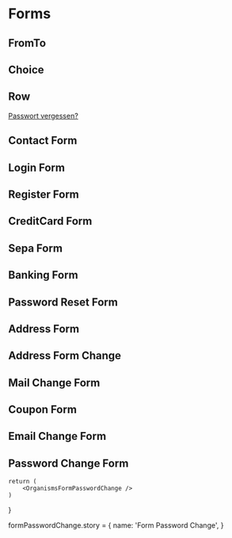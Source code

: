 

<Meta title='4.Organisms|Forms' />

# Forms

## FromTo
<Preview withToolbar>
    <Story name='FromTo'>
        <MoleculesFormFromTo />
    </Story>
</Preview>

## Choice
<Preview withToolbar>
    <Story name='Choice'>
        <OrganismsChoice />
    </Story>
</Preview>

## Row
<Preview withToolbar>
    <Story name='Row'>
        <div className='c-form-row'>
            <AtomsFormLabel />
            <AtomsFormInput />
            <a href='' className='c-link c-link--quiet o-flex o-flex--end'>Passwort vergessen?</a>
        </div>
    </Story>
</Preview>

## Contact Form
<Preview withToolbar>
    <Story name='Contact Form'>
        <OrganismsFormContact />
    </Story>
</Preview>

## Login Form
<Preview withToolbar>
    <Story name='Login Form'>
        <OrganismsFormLogin />
    </Story>
</Preview>

## Register Form
<Preview withToolbar>
    <Story name='Register Form'>
        <OrganismsFormRegister />
    </Story>
</Preview>

## CreditCard Form
<Preview withToolbar>
    <Story name='CreditCard Form'>
        <OrganismsFormCreditCard />
    </Story>
</Preview>

## Sepa Form
<Preview withToolbar>
    <Story name='Sepa Form'>
        <OrganismsFormSepa />
    </Story>
</Preview>

## Banking Form
<Preview withToolbar>
    <Story name='Banking Form'>
        <OrganismsFormBanking />
    </Story>
</Preview>

## Password Reset Form
<Preview withToolbar>
    <Story name='Password Reset Form'>
        <OrganismsFormPasswordReset />
    </Story>
</Preview>

## Address Form
<Preview withToolbar>
    <Story name='Address Form'>
        <OrganismsFormAddress />
    </Story>
</Preview>

## Address Form Change
<Preview withToolbar>
    <Story name='Address Form Change'>
        <OrganismsFormAddressChange />
    </Story>
</Preview>

## Mail Change Form
<Preview withToolbar>
    <Story name='Mail Change Form'>
        <OrganismsFormMailChange />
    </Story>
</Preview>

## Coupon Form
<Preview withToolbar>
    <Story name='Coupon Form'>
        <OrganismsFormCoupon />
    </Story>
</Preview>

## Email Change Form
<Preview withToolbar>
    <Story name='Email Change Form'>
        <OrganismsFormEmailChange />
    </Story>
</Preview>

## Password Change Form
<Preview withToolbar>
    <Story name='Password Change Form'>
        <OrganismsFormPasswordChange />
    </Story>
</Preview>

    return (
        <OrganismsFormPasswordChange />
    )
}

formPasswordChange.story = {
    name: 'Form Password Change',
}

